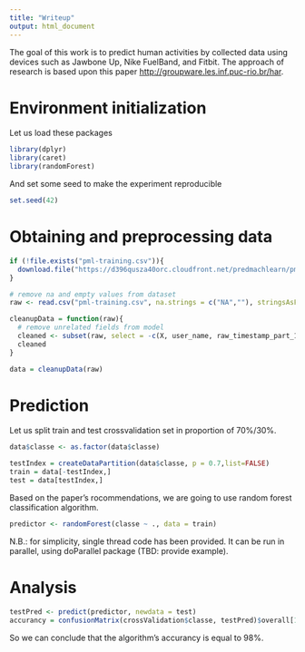 ```yaml
---
title: "Writeup"
output: html_document
---
```


The goal of this work is to predict human activities by collected data using devices such as Jawbone Up, Nike FuelBand, and Fitbit. The approach of research is based upon this paper <http://groupware.les.inf.puc-rio.br/har>.

Environment initialization
===============================
Let us load these packages
```r
library(dplyr)
library(caret)
library(randomForest)
```

And set some seed to make the experiment reproducible

```r
set.seed(42)
```

Obtaining and preprocessing data
===============================

```r
if (!file.exists("pml-training.csv")){
  download.file("https://d396qusza40orc.cloudfront.net/predmachlearn/pml-training.csv", destfile = "pml-training.csv", method="curl")  
}

# remove na and empty values from dataset
raw <- read.csv("pml-training.csv", na.strings = c("NA",""), stringsAsFactors = FALSE)

cleanupData = function(raw){
  # remove unrelated fields from model
  cleaned <- subset(raw, select = -c(X, user_name, raw_timestamp_part_1, raw_timestamp_part_2, cvtd_timestamp, new_window, num_window))
  cleaned
}

data = cleanupData(raw)
```

Prediction
=============================

Let us split train and test crossvalidation set in proportion of 70%/30%.
```r
data$classe <- as.factor(data$classe)  

testIndex = createDataPartition(data$classe, p = 0.7,list=FALSE)
train = data[-testIndex,]
test = data[testIndex,]

```

Based on the paper's rocommendations, we are going to use random forest classification algorithm.
```r
predictor <- randomForest(classe ~ ., data = train)
```

N.B.: for simplicity, single thread code has been provided. It can be run in parallel, using doParallel package (TBD: provide example).

Analysis
=============================

```r
testPred <- predict(predictor, newdata = test)
accurancy = confusionMatrix(crossValidation$classe, testPred)$overall[1]
```

So we can conclude that the algorithm's accurancy is equal to 98%.
